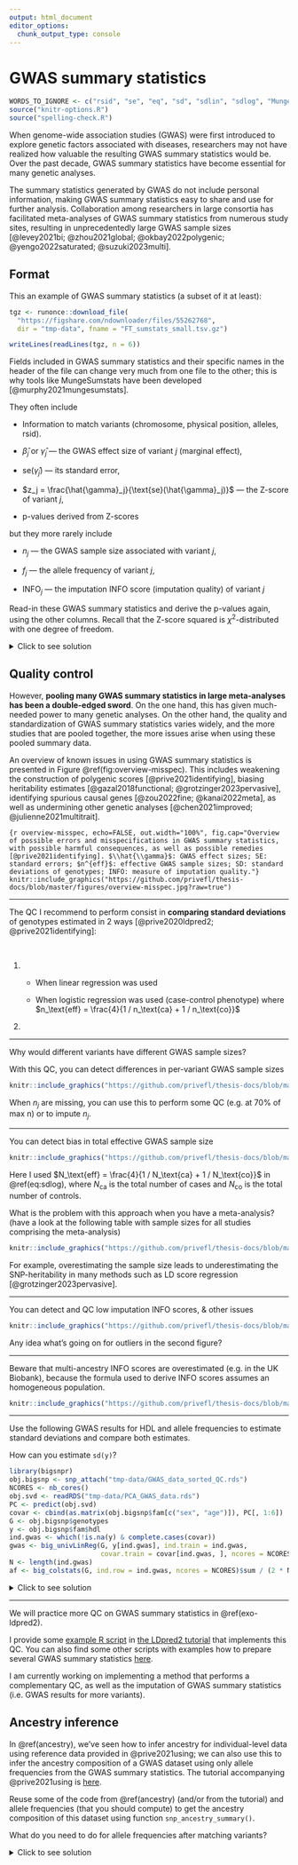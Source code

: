 ```yaml
---
output: html_document
editor_options: 
  chunk_output_type: console
---
```


# GWAS summary statistics

```r
WORDS_TO_IGNORE <- c("rsid", "se", "eq", "sd", "sdlin", "sdlog", "MungeSumstats", "HDL", "hg", "liftOver", "rsID")
source("knitr-options.R")
source("spelling-check.R")
```

When genome-wide association studies (GWAS) were first introduced to explore genetic factors associated with diseases, researchers may not have realized how valuable the resulting GWAS summary statistics would be. 
Over the past decade, GWAS summary statistics have become essential for many genetic analyses. 

The summary statistics generated by GWAS do not include personal information, making GWAS summary statistics easy to share and use for further analysis. 
Collaboration among researchers in large consortia has facilitated meta-analyses of GWAS summary statistics from numerous study sites, resulting in unprecedentedly large GWAS sample sizes [@levey2021bi; @zhou2021global; @okbay2022polygenic; @yengo2022saturated; @suzuki2023multi].

## Format

This an example of GWAS summary statistics (a subset of it at least):

```r
tgz <- runonce::download_file(
  "https://figshare.com/ndownloader/files/55262768", 
  dir = "tmp-data", fname = "FT_sumstats_small.tsv.gz")

writeLines(readLines(tgz, n = 6))
```

:::: {.infobox .caution}
Fields included in GWAS summary statistics and their specific names in the header of the file can change very much from one file to the other; this is why tools like MungeSumstats have been developed [@murphy2021mungesumstats].
::::

They often include

- Information to match variants (chromosome, physical position, alleles, rsid).

- $\hat{\beta}_j$ or $\hat{\gamma}_j$ &mdash; the GWAS effect size of variant $j$ (marginal effect), 

- $\text{se}(\hat{\gamma}_j)$ &mdash; its standard error,

- $z_j = \frac{\hat{\gamma}_j}{\text{se}(\hat{\gamma}_j)}$ &mdash; the Z-score of variant $j$,

- p-values derived from Z-scores

but they more rarely include

- $n_j$ &mdash; the GWAS sample size associated with variant $j$, 

- $f_j$ &mdash; the allele frequency of variant $j$,

- $\text{INFO}_j$ &mdash; the imputation INFO score (imputation quality) of variant $j$

:::: {.infobox .exo}
Read-in these GWAS summary statistics and derive the p-values again, using the other columns. Recall that the Z-score squared is $\chi^2$-distributed with one degree of freedom.
::::

<details>
<summary>Click to see solution</summary>
```r
(sumstats <- bigreadr::fread2(tgz))
chi2 <- with(sumstats, (beta / standard_error)^2)
pval <- pchisq(chi2, df = 1, lower.tail = FALSE)
plot(pval, sumstats$p_value, log = "xy"); abline(0, 1, col = "red")
```
</details>


## Quality control

However, **pooling many GWAS summary statistics in large meta-analyses has been a double-edged sword**. On the one hand, this has given much-needed power to many genetic analyses. On the other hand, the quality and standardization of GWAS summary statistics varies widely, and the more studies that are pooled together, the more issues arise when using these pooled summary data.

An overview of known issues in using GWAS summary statistics is presented in Figure \@ref(fig:overview-misspec). This includes weakening the construction of polygenic scores [@prive2021identifying], biasing heritability estimates [@gazal2018functional; @grotzinger2023pervasive], identifying spurious causal genes [@zou2022fine; @kanai2022meta], as well as undermining other genetic analyses [@chen2021improved; @julienne2021multitrait].

```{r overview-misspec, echo=FALSE, out.width="100%", fig.cap="Overview of possible errors and misspecifications in GWAS summary statistics, with possible harmful consequences, as well as possible remedies [@prive2021identifying]. $\\hat{\\gamma}$: GWAS effect sizes; SE: standard errors; $n^{eff}$: effective GWAS sample sizes; SD: standard deviations of genotypes; INFO: measure of imputation quality."}
knitr::include_graphics("https://github.com/privefl/thesis-docs/blob/master/figures/overview-misspec.jpg?raw=true")
```

---

The QC I recommend to perform consist in **comparing standard deviations** of genotypes estimated in 2 ways [@prive2020ldpred2; @prive2021identifying]:

<br>

1.  - When linear regression was used 
    \begin{equation}
    \text{sd}(G_j) \approx \dfrac{\text{sd}(y)}{\sqrt{n_j \cdot \text{se}(\hat{\gamma}_j)^2 + \hat{\gamma}_j^2}} (\#eq:sdlin)
    \end{equation}

    - When logistic regression was used (case-control phenotype)
    \begin{equation}\label{eq:approx-sd-log}
    \text{sd}(G_j) \approx \dfrac{2}{\sqrt{n_j^\text{eff} \cdot \text{se}(\hat{\gamma}_j)^2 + \hat{\gamma}_j^2}}~, (\#eq:sdlog)
    \end{equation}
    where $n_\text{eff} = \frac{4}{1 / n_\text{ca} + 1 / n_\text{co}}$
<br>
2. \begin{equation}
\text{sd}(G_j) \approx \sqrt{2 \cdot f_j \cdot (1 - f_j) \cdot \text{INFO}_j} (\#eq:sdaf)
\end{equation}

---

:::: {.infobox .question}
Why would different variants have different GWAS sample sizes? 
::::

With this QC, you can detect differences in per-variant GWAS sample sizes

```r
knitr::include_graphics("https://github.com/privefl/thesis-docs/blob/master/figures/simu-qc-plot.jpg?raw=true")
```

When $n_j$ are missing, you can use this to perform some QC (e.g. at 70% of max n) or to impute $n_j$. 

---

You can detect bias in total effective GWAS sample size

```r
knitr::include_graphics("https://github.com/privefl/thesis-docs/blob/master/figures/cad_quick_qc.png?raw=true")
```

:::: {.infobox .question}
Here I used $N_\text{eff} = \frac{4}{1 / N_\text{ca} + 1 / N_\text{co}}$ in \@ref(eq:sdlog), where $N_\text{ca}$ is the total number of cases and $N_\text{co}$ is the total number of controls.

What is the problem with this approach when you have a meta-analysis?    
(have a look at the following table with sample sizes for all studies comprising the meta-analysis)
::::

```r
knitr::include_graphics("https://github.com/privefl/thesis-docs/blob/master/figures/cad_neff_perstudy.png?raw=true")
```

For example, overestimating the sample size leads to underestimating the SNP-heritability in many methods such as LD score regression [@grotzinger2023pervasive].

---

You can detect and QC low imputation INFO scores, & other issues

```r
knitr::include_graphics("https://github.com/privefl/thesis-docs/blob/master/figures/brca_onco_qc.png?raw=true")
```

:::: {.infobox .question}
Any idea what's going on for outliers in the second figure?
::::

---

Beware that multi-ancestry INFO scores are overestimated (e.g. in the UK Biobank), because the formula used to derive INFO scores assumes an homogeneous population.

```r
knitr::include_graphics("https://github.com/privefl/thesis-docs/blob/master/figures/overestim-info.png?raw=true")
```

---

:::: {.infobox .exo}
Use the following GWAS results for HDL and allele frequencies to estimate standard deviations and compare both estimates. 

How can you estimate `sd(y)`?
::::

```r
library(bigsnpr)
obj.bigsnp <- snp_attach("tmp-data/GWAS_data_sorted_QC.rds")
NCORES <- nb_cores()
obj.svd <- readRDS("tmp-data/PCA_GWAS_data.rds")
PC <- predict(obj.svd)
covar <- cbind(as.matrix(obj.bigsnp$fam[c("sex", "age")]), PC[, 1:6])
G <- obj.bigsnp$genotypes
y <- obj.bigsnp$fam$hdl
ind.gwas <- which(!is.na(y) & complete.cases(covar))
gwas <- big_univLinReg(G, y[ind.gwas], ind.train = ind.gwas,
                       covar.train = covar[ind.gwas, ], ncores = NCORES)
N <- length(ind.gwas)
af <- big_colstats(G, ind.row = ind.gwas, ncores = NCORES)$sum / (2 * N)
```

<details>
<summary>Click to see solution</summary>

```r
sd_y <- with(gwas, quantile(sqrt(0.5 * (N * std.err^2 + estim^2)), 0.01))
c(sd(y[ind.gwas]), sd_y)
sd_ss <- sd_y / with(gwas, sqrt(N * std.err^2 + estim^2))
sd_af <- sqrt(2 * af * (1 - af))
```

```r
library(ggplot2)
ggplot(dplyr::slice_sample(data.frame(sd_af, sd_ss), n = 100e3)) +
  geom_point(aes(sd_af, sd_ss), alpha = 0.5) +
  theme_bigstatsr(0.9) +
  geom_abline(linetype = 2, color = "red") +
  labs(x = "Standard deviations derived from the allele frequencies",
       y = "Standard deviations derived from the summary statistics")
```

```r
nb_na <- big_counts(G$copy(CODE_012), ind.row = ind.gwas)[4, ]
ggplot(dplyr::slice_sample(data.frame(sd_af, sd_ss, nb_na), n = 100e3)) +
  geom_point(aes(sd_af, sd_ss, color = nb_na), alpha = 0.5) +
  theme_bigstatsr(0.9) +
  scale_color_viridis_c(direction = -1, trans = "sqrt") +
  geom_abline(linetype = 2, color = "red") +
  labs(x = "Standard deviations derived from the allele frequencies",
       y = "Standard deviations derived from the summary statistics")
```

</details>

---

We will practice more QC on GWAS summary statistics in \@ref(exo-ldpred2).

I provide some [example R script](https://github.com/privefl/paper-infer/blob/main/code/example-with-provided-LD.R) in [the LDpred2 tutorial](https://privefl.github.io/bigsnpr/articles/LDpred2.html) that implements this QC. You can also find some other scripts with examples how to prepare several GWAS summary statistics [here](https://github.com/privefl/paper-misspec/tree/main/code).

I am currently working on implementing a method that performs a complementary QC, as well as the imputation of GWAS summary statistics (i.e. GWAS results for more variants).


## Ancestry inference {#ssancestry}

In \@ref(ancestry), we've seen how to infer ancestry for individual-level data using reference data provided in @prive2021using; we can also use this to infer the ancestry composition of a GWAS dataset using only allele frequencies from the GWAS summary statistics. The tutorial accompanying @prive2021using is [here](https://privefl.github.io/bigsnpr/articles/ancestry.html).

:::: {.infobox .exo}
Reuse some of the code from \@ref(ancestry) (and/or from the tutorial) and allele frequencies (that you should compute) to get the ancestry composition of this dataset using function `snp_ancestry_summary()`.

What do you need to do for allele frequencies after matching variants?
::::

<details>
<summary>Click to see solution</summary>

```r
library(bigsnpr)
obj.bed <- bed("tmp-data/GWAS_data_sorted_QC.bed")
NCORES <- nb_cores()
```

```r
all_freq <- bigreadr::fread2(
  runonce::download_file(
    "https://figshare.com/ndownloader/files/38019027",  # subset for the tutorial (46 MB)
    # "https://figshare.com/ndownloader/files/31620968",  # for real analyses (849 MB)
    dir = "tmp-data", fname = "ref_freqs.csv.gz"))

projection <- bigreadr::fread2(
  runonce::download_file(
    "https://figshare.com/ndownloader/files/38019024",  # subset for the tutorial (44 MB)
    # "https://figshare.com/ndownloader/files/31620953",  # for real analyses (847 MB)
    dir = "tmp-data", fname = "projection.csv.gz"))

# coefficients to correct for overfitting of PCA
correction <- c(1, 1, 1, 1.008, 1.021, 1.034, 1.052, 1.074, 1.099,
                1.123, 1.15, 1.195, 1.256, 1.321, 1.382, 1.443)
```

```r
# match variants between the two datasets
library(dplyr)
matched <- obj.bed$map %>%
  transmute(chr = chromosome, pos = physical.pos, a1 = allele1, a0 = allele2) %>%
  mutate(beta = 1) %>%
  snp_match(all_freq[1:5]) %>%
  print()
```

:::: {.infobox .caution}
When matching between variants from two datasets, sometimes physical positions are in two different genome builds, usually it can be hg19 and hg38 (for newer datasets). You will need to either convert one of the two sets of positions with `snp_modifyBuild()` (that uses liftOver, not available for Windows) or by matching using rsIDs instead of positions (by using `join_by_pos = FALSE`).
::::

```r
# further subsetting on missing values
counts <- bed_counts(obj.bed, ind.col = matched$`_NUM_ID_.ss`, ncores = NCORES)
ind <- which((counts[4, ] / nrow(obj.bed)) < 0.05)
matched2 <- matched[ind, ]
```

```r
# compute allele frequencies
af <- bed_MAF(obj.bed, ind.col = matched2$`_NUM_ID_.ss`)$af
af2 <- ifelse(matched2$beta > 0, af, 1 - af)

# get ancestry composition
res <- snp_ancestry_summary(
  freq = af2,
  info_freq_ref = all_freq[matched2$`_NUM_ID_`, -(1:5)],
  projection = projection[matched2$`_NUM_ID_`, -(1:5)],
  correction = correction
)
res
```

```r
# combine some close groups
group <- colnames(all_freq)[-(1:5)]
group[group %in% c("Scandinavia", "United Kingdom", "Ireland")]   <- "Europe (North West)"
group[group %in% c("Europe (South East)", "Europe (North East)")] <- "Europe (East)"

grp_fct <- factor(group, unique(group))  # use factors to keep order
final_res <- tapply(res, grp_fct, sum)
round(100 * final_res, 1)
```

</details>
